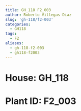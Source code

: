 ```yaml
---
title: GH_118 F2_003
author: Roberto Villegas-Diaz
slug: 'gh-118/f2-003'
categories:
  - GH118
tags:
  - F2
aliases:
  - gh-118-f2-003
  - gh118-f2003
---
```


# **House**: GH_118
# **Plant ID**: F2_003
